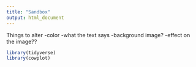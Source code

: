 ```yaml
---
title: "Sandbox"
output: html_document
---
```


Things to alter
-color
-what the text says
-background image?
-effect on the image??


```r
library(tidyverse)
library(cowplot)
```
